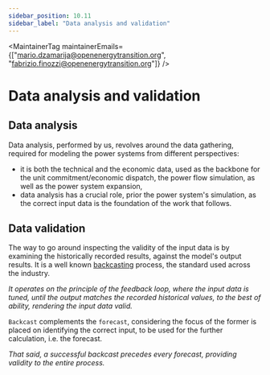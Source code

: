```yaml
---
sidebar_position: 10.11
sidebar_label: "Data analysis and validation"
---
```



<MaintainerTag maintainerEmails={["mario.dzamarija@openenergytransition.org", "fabrizio.finozzi@openenergytransition.org"]} />

# Data analysis and validation
<ControlledDocBanner />

## Data analysis

Data analysis, performed by us, revolves around the data gathering, required for modeling the power systems from different perspectives:

- it is both the technical and the economic data, used as the backbone for the unit commitment/economic dispatch, the power flow simulation, as well as the power system expansion,
- data analysis has a crucial role, prior the power system's simulation, as the correct input data is the foundation of the work that follows.

## Data validation

The way to go around inspecting the validity of the input data is by examining the historically recorded results, against the model's output results. It is a well known [backcasting](https://www.semcommittee.com/publications/sem-21-086-sem-plexos-model-validation-2021-2029-and-backcast-report) process, the standard used across the industry.

_It operates on the principle of the feedback loop, where the input data is tuned, until the output matches the recorded historical values, to the best of ability, rendering the input data valid._

`Backcast` complements the `forecast`, considering the focus of the former is placed on identifying the correct input, to be used for the further calculation, i.e. the forecast.

_That said, a successful backcast precedes every forecast, providing validity to the entire process._
